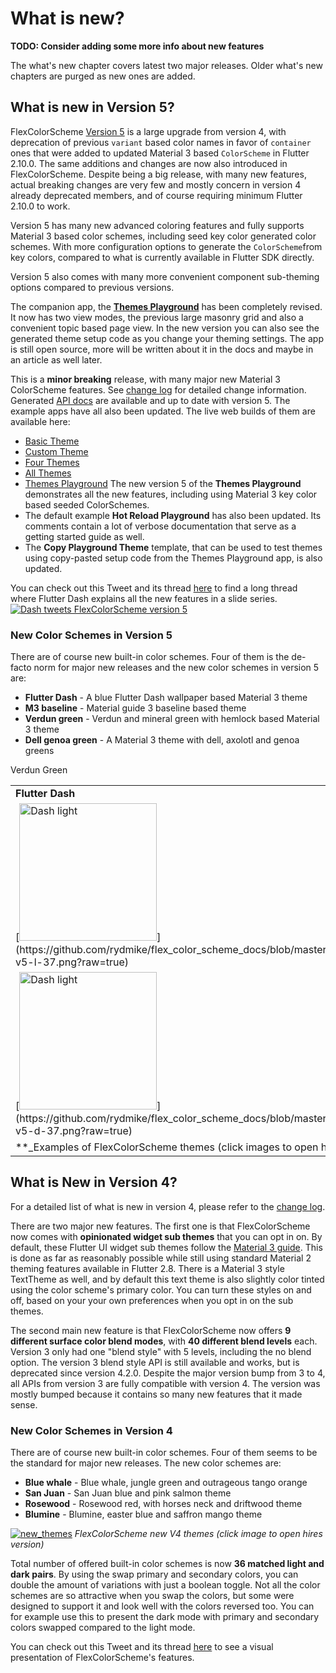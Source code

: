# What is new?

**TODO: Consider adding some more info about new features**

The what's new chapter covers latest two major releases. Older what's new chapters are purged
as new ones are added.

## What is new in Version 5?

FlexColorScheme [Version 5](https://pub.dev/packages/flex_color_scheme/versions/5.0.0-dev.2)
is a large upgrade from version 4, with deprecation of previous `variant` based color names in
favor of `container` ones that were added to updated Material 3 based `ColorScheme` in Flutter 2.10.0.
The same additions and changes are now also introduced in FlexColorScheme. Despite being a big release,
with many new features, actual breaking changes are very few and mostly concern in version 4 already
deprecated members, and of course requiring minimum Flutter 2.10.0 to work.

Version 5 has many new advanced coloring features and fully supports Material 3 based color schemes,
including seed key color generated color schemes. With more configuration options to generate the
`ColorScheme`from key colors, compared to what is currently available in Flutter SDK directly.

Version 5 also comes with many more convenient component sub-theming options compared to previous
versions.

The companion app, the [**Themes Playground**](https://rydmike.com/flexcolorscheme/themesplayground-v5)
has been completely revised. It now has two view modes, the previous large masonry grid and also a
convenient topic based page view. In the new version you can also see the generated theme setup
code as you change your theming settings. The app is still open source, more will be written
about it in the docs and maybe in an article as well later.

This is a **minor breaking** release, with many major new Material 3 ColorScheme features.
See [change log](https://pub.dev/packages/flex_color_scheme/versions/5.0.0-dev.2/changelog) for detailed change information.
Generated [API docs](https://pub.dev/documentation/flex_color_scheme/5.0.0-dev.2/flex_color_scheme/flex_color_scheme-library.html)
are available and up to date with version 5.
The example apps have all also been updated. The live web builds of them are available here:
* [Basic Theme](https://rydmike.com/flexcolorscheme/basictheme-v5)
* [Custom Theme](https://rydmike.com/flexcolorscheme/customtheme-v5)
* [Four Themes](https://rydmike.com/flexcolorscheme/fourthemes-v5)
* [All Themes](https://rydmike.com/flexcolorscheme/allthemes-v5)
* [Themes Playground](https://rydmike.com/flexcolorscheme/themesplayground-v5)
  The new version 5 of the **Themes Playground** demonstrates all the new features,
  including using Material 3 key color based seeded ColorSchemes.
* The default example **Hot Reload Playground** has also been updated.
  Its comments contain a lot of verbose documentation that serve as a getting started
  guide as well.
* The **Copy Playground Theme** template, that can be used to test themes
  using copy-pasted setup code from the Themes Playground app, is also updated.


You can check out this Tweet and its thread
[here](https://twitter.com/RydMike/status/1511166732496429058?s=20&t=MV6gzNO0p2lZhr-JgQycIg) to find a long thread where Flutter
Dash explains all the new features in a slide series.
[<img src="https://github.com/rydmike/flex_color_scheme_docs/blob/master/docs/images/tweet-dash-v5-2-and-1.png?raw=true" alt="Dash tweets FlexColorScheme version 5"/>](https://twitter.com/RydMike/status/1511166732496429058?s=20&t=MV6gzNO0p2lZhr-JgQycIg)

### New Color Schemes in Version 5

There are of course new built-in color schemes. Four of them is the de-facto
norm for major new releases and the new color schemes in version 5 are:

* **Flutter Dash** - A blue Flutter Dash wallpaper based Material 3 theme
* **M3 baseline** - Material guide 3 baseline based theme
* **Verdun green** - Verdun and mineral green with hemlock based Material 3 theme
* **Dell genoa green** - A Material 3 theme with dell, axolotl and genoa greens

<table>
  <tr>
    <td><b>Flutter Dash</b></td>
    <td>&nbsp;</td>
    <td>M3 Baseline</td>
    <td>&nbsp;</td>
    </td>Verdun Green<td>
    <td>&nbsp;</td>
    <td>Dell Genoa Green</td>
  </tr>
  <tr>
    <td>[<img src="https://github.com/rydmike/flex_color_scheme_docs/blob/master/docs/images/fcs-v5-l-37.png?raw=true" alt="Dash light" width="220"/>](https://github.com/rydmike/flex_color_scheme_docs/blob/master/docs/images/fcs-v5-l-37.png?raw=true)</td>
    <td>&nbsp;</td>
    <td>[<img src="https://github.com/rydmike/flex_color_scheme_docs/blob/master/docs/images/fcs-v5-l-38.png?raw=true" alt="M3 baseline" width="220"/>](https://github.com/rydmike/flex_color_scheme_docs/blob/master/docs/images/fcs-v5-l-38.png?raw=true)</td>
    <td>&nbsp;</td>
    <td>[<img src="https://github.com/rydmike/flex_color_scheme_docs/blob/master/docs/images/fcs-v5-l-39.png?raw=true" alt="Verdun green" width="220"/>](https://github.com/rydmike/flex_color_scheme_docs/blob/master/docs/images/fcs-v5-l-39.png?raw=true)</td>
    <td>&nbsp;</td>
    <td>[<img src="https://github.com/rydmike/flex_color_scheme_docs/blob/master/docs/images/fcs-v5-l-40.png?raw=true" alt="Dell genoa" width="220"/>](https://github.com/rydmike/flex_color_scheme_docs/blob/master/docs/images/fcs-v5-l-40.png?raw=true)</td>
  </tr>
  <tr>
    <td>[<img src="https://github.com/rydmike/flex_color_scheme_docs/blob/master/docs/images/fcs-v5-d-37.png?raw=true" alt="Dash light" width="220"/>](https://github.com/rydmike/flex_color_scheme_docs/blob/master/docs/images/fcs-v5-d-37.png?raw=true)</td>
    <td>&nbsp;</td>
    <td>[<img src="https://github.com/rydmike/flex_color_scheme_docs/blob/master/docs/images/fcs-v5-d-38.png?raw=true" alt="M3 baseline" width="220"/>](https://github.com/rydmike/flex_color_scheme_docs/blob/master/docs/images/fcs-v5-d-38.png?raw=true)</td>
    <td>&nbsp;</td>
    <td>[<img src="https://github.com/rydmike/flex_color_scheme_docs/blob/master/docs/images/fcs-v5-d-39.png?raw=true" alt="Verdun green" width="220"/>](https://github.com/rydmike/flex_color_scheme_docs/blob/master/docs/images/fcs-v5-d-39.png?raw=true)</td>
    <td>&nbsp;</td>
    <td>[<img src="https://github.com/rydmike/flex_color_scheme_docs/blob/master/docs/images/fcs-v5-d-40.png?raw=true" alt="Dell genoa" width="220"/>](https://github.com/rydmike/flex_color_scheme_docs/blob/master/docs/images/fcs-v5-d-40.png?raw=true)</td>
  </tr>
  <tr>
    <td colspan="7"> **_Examples of FlexColorScheme themes (click images to open hires version)_** </td>
  </tr>
</table>

## What is New in Version 4?

For a detailed list of what is new in version 4, please refer to the
[change log](https://pub.dev/packages/flex_color_scheme/changelog).

There are two major new features. The first one is that FlexColorScheme
now comes with **opinionated widget sub themes** that you can opt in on.
By default, these Flutter UI widget sub themes follow the
[Material 3 guide](https://m3.material.io/). This is done
as far as reasonably possible while still using standard Material 2 theming features
available in Flutter 2.8. There is a Material 3 style TextTheme as well, and by
default this text theme is also slightly color tinted using the color
scheme's primary color. You can turn these styles on and off, based on your
your own preferences when you opt in on the sub themes.

The second main new feature is that FlexColorScheme now offers **9 different surface
color blend modes**, with **40 different blend levels** each. Version 3 only had one
"blend style" with 5 levels, including the no blend option.
The version 3 blend style API is still available and works, but is deprecated
since version 4.2.0. Despite the major version bump from 3 to 4, all APIs from
version 3 are fully compatible with version 4. The version was mostly bumped
because it contains so many new features that it made sense.

### New Color Schemes in Version 4

There are of course new built-in color schemes. Four of them seems to
be the standard for major new releases. The new color schemes are:

* **Blue whale** - Blue whale, jungle green and outrageous tango orange
* **San Juan** - San Juan blue and pink salmon theme
* **Rosewood** - Rosewood red, with horses neck and driftwood theme
* **Blumine** - Blumine, easter blue and saffron mango theme

[<img src="https://rydmike.com/assets_fcsv4/04-news-themes-gang.jpg?raw=true" alt="new_themes"/>](https://rydmike.com/assets_fcsv4/04-news-themes-gang.png?raw=true)
_FlexColorScheme new V4 themes (click image to open hires version)_

Total number of offered built-in color schemes is now **36 matched light
and dark pairs**. By using the swap primary and secondary colors, you can double
the amount of variations with just a boolean toggle. Not all the color
schemes are so attractive when you swap the colors, but some were designed to
support it and look well with the colors reversed too. You can for example use
this to present the dark mode with primary and secondary colors swapped
compared to the light mode.

You can check out this Tweet and its thread
[here](https://twitter.com/RydMike/status/1459984929631215618) to see a visual
presentation of FlexColorScheme's features.